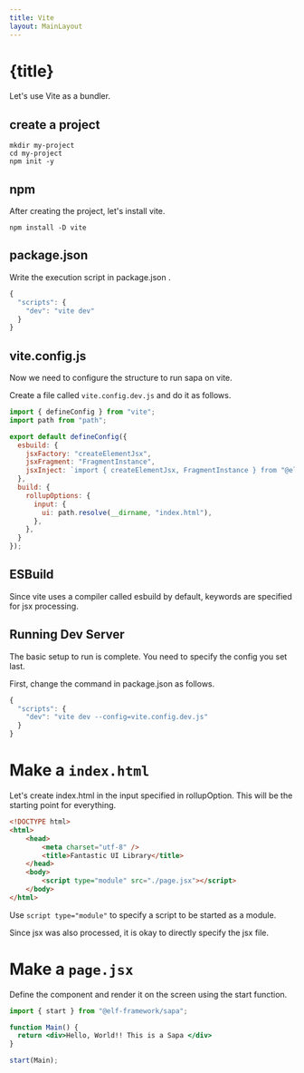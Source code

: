```yaml
---
title: Vite
layout: MainLayout
---
```



# {title}

Let's use Vite as a bundler.

## create a project 

```shell
mkdir my-project
cd my-project 
npm init -y
```

## npm 

After creating the project, let's install vite.

```shell
npm install -D vite 
```

## package.json

Write the execution script in package.json .

```js
{
  "scripts": {
    "dev": "vite dev"
  }
}

```

## vite.config.js 

Now we need to configure the structure to run sapa on vite.

Create a file called `vite.config.dev.js` and do it as follows.

```js {6-8, 13}
import { defineConfig } from "vite";
import path from "path";

export default defineConfig({
  esbuild: {
    jsxFactory: "createElementJsx",
    jsxFragment: "FragmentInstance",
    jsxInject: `import { createElementJsx, FragmentInstance } from "@elf-framework/sapa"`,
  },
  build: {
    rollupOptions: {
      input: {
        ui: path.resolve(__dirname, "index.html"),
      },
    },
  }
});

```

## ESBuild

Since vite uses a compiler called esbuild by default, keywords are specified for jsx processing.

## Running Dev Server 

The basic setup to run is complete. You need to specify the config you set last.

First, change the command in package.json as follows.

```js {3}
{
  "scripts": {
    "dev": "vite dev --config=vite.config.dev.js"
  }
}

```

# Make a `index.html` 

Let's create index.html in the input specified in rollupOption. This will be the starting point for everything.

```html {8}
<!DOCTYPE html>
<html>
    <head>    
        <meta charset="utf-8" />
        <title>Fantastic UI Library</title>
    </head>
    <body>
        <script type="module" src="./page.jsx"></script>
    </body>
</html>

```

Use `script type="module"` to specify a script to be started as a module.

Since jsx was also processed, it is okay to directly specify the jsx file.

# Make a `page.jsx`

Define the component and render it on the screen using the start function.

```jsx {1,7}
import { start } from "@elf-framework/sapa";

function Main() {
  return <div>Hello, World!! This is a Sapa </div>
}

start(Main);
```


